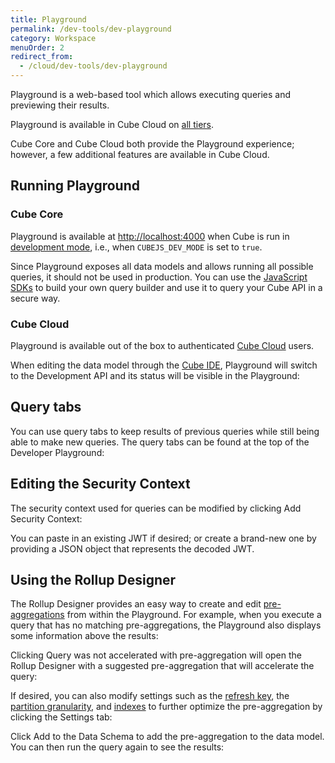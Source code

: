 ```yaml
---
title: Playground
permalink: /dev-tools/dev-playground
category: Workspace
menuOrder: 2
redirect_from:
  - /cloud/dev-tools/dev-playground
---
```


Playground is a web-based tool which allows executing queries and previewing
their results.

<SuccessBox>

Playground is available in Cube Cloud on [all tiers](https://cube.dev/pricing).

</SuccessBox>

Cube Core and Cube Cloud both provide the Playground experience; however, a few
additional features are available in Cube Cloud.

<Screenshot
  alt="Playground Query and Results Example"
  src="https://ucarecdn.com/06bece10-f322-4b4a-9250-234d1bae98db/"
/>

## Running Playground

### Cube Core

Playground is available at [http://localhost:4000](http://localhost:4000) when
Cube is run in [development mode][ref-dev-mode], i.e., when `CUBEJS_DEV_MODE` is
set to `true`.

<WarningBox>

Since Playground exposes all data models and allows running all possible
queries, it should not be used in production. You can use the
[JavaScript SDKs](/frontend-introduction) to build your own query builder and
use it to query your Cube API in a secure way.

</WarningBox>

### Cube Cloud

Playground is available out of the box to authenticated [Cube Cloud][cube-cloud]
users.

When editing the data model through the [Cube IDE][ref-devtools-ide], Playground
will switch to the Development API and its status will be visible in the
Playground:

<Screenshot
  alt="Playground during API restart"
  src="https://ucarecdn.com/06bece10-f322-4b4a-9250-234d1bae98db/"
/>

## Query tabs

You can use query tabs to keep results of previous queries while still being
able to make new queries. The query tabs can be found at the top of the
Developer Playground:

<Screenshot
  alt="Cube Developer Playground Tabs"
  src="https://ucarecdn.com/06bece10-f322-4b4a-9250-234d1bae98db/"
/>

## Editing the Security Context

The security context used for queries can be modified by clicking&nbsp;<Btn>Add
Security Context</Btn>:

<Screenshot src="https://ucarecdn.com/06bece10-f322-4b4a-9250-234d1bae98db/" />

You can paste in an existing JWT if desired; or create a brand-new one by
providing a JSON object that represents the decoded JWT.

## Using the Rollup Designer

The Rollup Designer provides an easy way to create and edit
[pre-aggregations][ref-caching-preaggs-gs] from within the Playground. For
example, when you execute a query that has no matching pre-aggregations, the
Playground also displays some information above the results:

<Screenshot
  highlight="inset(58% 16% 37% 49% round 10px)"
  src="https://ucarecdn.com/4698a6c7-b77e-41ec-8866-3611d6a6e073/"
/>

Clicking <Btn>Query was not accelerated with pre-aggregation</Btn> will open the
Rollup Designer with a suggested pre-aggregation that will accelerate the query:

<Screenshot src="https://ucarecdn.com/d860dd55-4f94-46a1-ba64-53452ec267ba/" />

If desired, you can also modify settings such as the [refresh
key][ref-preaggs-ref-refreshkey], the [partition
granularity][ref-preaggs-ref-partitiongranularity], and
[indexes][ref-preaggs-ref-indexes] to further optimize the pre-aggregation by
clicking the&nbsp;&ZeroWidthSpace;<Btn>Settings</Btn> tab:

<Screenshot src="https://ucarecdn.com/27afed37-10ae-4948-bf3f-4261f6e0663c/" />

Click <Btn>Add to the Data Schema</Btn> to add the pre-aggregation to the data
model. You can then run the query again to see the results:

<Screenshot
  highlight="inset(52% 15% 42% 52% round 10px)"
  src="https://ucarecdn.com/e75a39a7-db3f-479f-a606-4680d04dd5d0/"
/>

[cube-cloud]: https://cube.dev/cloud
[ref-dev-mode]: /configuration/overview
[ref-devtools-ide]: /cloud/dev-tools/cube-ide
[ref-caching-preaggs-gs]: /caching/pre-aggregations/getting-started
[ref-preaggs-ref-refreshkey]:
  /schema/reference/pre-aggregations#parameters-refresh-key
[ref-preaggs-ref-partitiongranularity]:
  /schema/reference/pre-aggregations#parameters-partition-granularity
[ref-preaggs-ref-indexes]: /schema/reference/pre-aggregations#parameters-indexes
